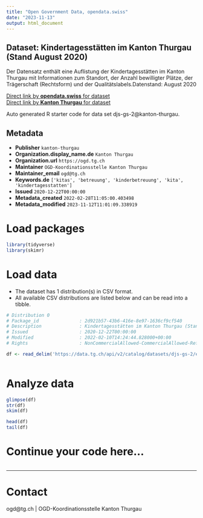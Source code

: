 ```yaml
---
title: "Open Government Data, opendata.swiss"
date: "2023-11-13"
output: html_document
---
```


## Dataset: Kindertagesstätten im Kanton Thurgau (Stand August 2020)

Der Datensatz enthält eine Auflistung der Kindertagesstätten im Kanton Thurgau mit Informationen zum Standort, der Anzahl bewilligter Plätze, der Trägerschaft (Rechtsform) und der Qualitätslabels.Datenstand: August 2020

[Direct link by **opendata.swiss** for dataset](https://opendata.swiss/de/dataset/kindertagesstatten-im-kanton-thurgau-stand-august-2020)<br>
[Direct link by **Kanton Thurgau** for dataset](https://data.tg.ch/explore/dataset/djs-gs-2/)

Auto generated R starter code for data set djs-gs-2@kanton-thurgau.

## Metadata

- **Publisher** `kanton-thurgau`
- **Organization.display_name.de** `Kanton Thurgau`
- **Organization.url** `https://ogd.tg.ch`
- **Maintainer** `OGD-Koordinationsstelle Kanton Thurgau`
- **Maintainer_email** `ogd@tg.ch`
- **Keywords.de** `['kitas', 'betreuung', 'kinderbetreuung', 'kita', 'kindertagesstatten']`
- **Issued** `2020-12-22T00:00:00`
- **Metadata_created** `2022-02-28T11:05:00.403498`
- **Metadata_modified** `2023-11-12T11:01:09.338919`


# Load packages

```r

library(tidyverse)
library(skimr)

```

# Load data

-   The dataset has 1 distribution(s) in CSV format.
-   All available CSV distributions are listed below and can be read into a tibble.

```r

# Distribution 0
# Package_id               : 2d921b57-43b6-416e-8e97-1636cf9cf540
# Description              : Kindertagesstätten im Kanton Thurgau (Stand August 2020) (csv)
# Issued                   : 2020-12-22T00:00:00
# Modified                 : 2022-02-10T14:24:44.828000+00:00
# Rights                   : NonCommercialAllowed-CommercialAllowed-ReferenceRequired

df <- read_delim('https://data.tg.ch/api/v2/catalog/datasets/djs-gs-2/exports/csv')



```

# Analyze data

```r

glimpse(df)
str(df)
skim(df)

head(df)
tail(df)

```

# Continue your code here...

```r

```

------------------------------------------------------------------------

# Contact

ogd@tg.ch | OGD-Koordinationsstelle Kanton Thurgau
